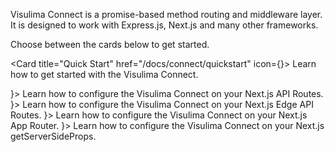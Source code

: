 
Visulima Connect is a promise-based method routing and middleware layer. It is designed to work with Express.js, Next.js and many other frameworks.

Choose between the cards below to get started.

<Card title="Quick Start" href="/docs/connect/quickstart" icon={<Play size={20} />}>
    Learn how to get started with the Visulima Connect.
</Card>

<CardGroup cols={2}>
    <Card title="Next.js API Routes" href="/docs/connect/next/api-routes" icon={<ArrowRightLeft size={20} />}>
        Learn how to configure the Visulima Connect on your Next.js API Routes.
    </Card>
    <Card title="Next.js Edge API Routes" href="/docs/connect/next/edge-api-routes" icon={<ArrowRightLeft size={20} />}>
        Learn how to configure the Visulima Connect on your Next.js Edge API Routes.
    </Card>
    <Card title="Next.js App Router" href="/docs/connect/next/app-router" icon={<ArrowRightLeft size={20} />}>
        Learn how to configure the Visulima Connect on your Next.js App Router.
    </Card>
    <Card title="Next.js getServerSideProps" href="/docs/connect/next/get-server-side-props" icon={<ArrowRightLeft size={20} />}>
        Learn how to configure the Visulima Connect on your Next.js getServerSideProps.
    </Card>
</CardGroup>
